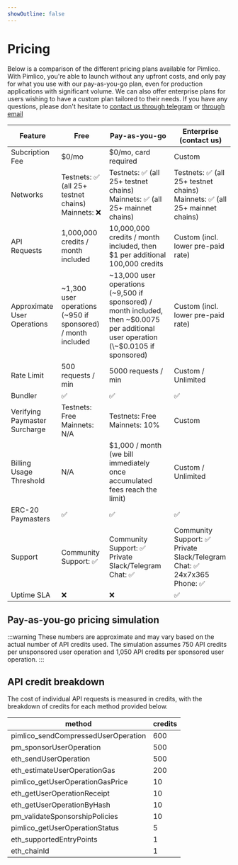 ```yaml
---
showOutline: false
---
```



# Pricing

Below is a comparison of the different pricing plans available for Pimlico. With Pimlico, you're able to launch without any upfront costs, and only pay for what you use with our pay-as-you-go plan, even for production applications with significant volume. We can also offer enterprise plans for users wishing to have a custom plan tailored to their needs. If you have any questions, please don't hesitate to [contact us through telegram](https://t.me/pimlicoHQ) or [through email](mailto:support@pimlico.io)

| Feature                       | Free                               | Pay-as-you-go                                                               | Enterprise (contact us)                                          |
| ----------------------------- | ---------------------------------- | --------------------------------------------------------------------------- | ---------------------------------------------------------------- |
| Subcription Fee               | $0/mo                                | $0/mo, card required                                           | Custom                                                           |
| Networks                      | Testnets: ✅ (all 25+ testnet chains)<br />Mainnets: ❌                      | Testnets: ✅ (all 25+ testnet chains)<br />Mainnets: ✅ (all 25+ mainnet chains)                                                    | Testnets: ✅ (all 25+ testnet chains)<br />Mainnets: ✅ (all 25+ mainnet chains)                                          |
| API Requests                  | 1,000,000 credits / month included | 10,000,000 credits / month included, then $1 per additional 100,000 credits | Custom (incl. lower pre-paid rate)                               |
| Approximate User Operations   | \~1,300 user operations (\~950 if sponsored) / month included | \~13,000 user operations (\~9,500 if sponsored) / month included, then \~$0.0075 per additional user operation (\~$0.0105 if sponsored) | Custom (incl. lower pre-paid rate)                               |
| Rate Limit                    | 500 requests / min                        | 5000 requests / min                                                                | Custom / Unlimited                                                          |
| Bundler                       | ✅                       | ✅                                                     | ✅                                                           |
| Verifying Paymaster Surcharge | Testnets: Free<br />Mainnets: N/A  | Testnets: Free<br />Mainnets: 10%                                    | Custom                                                           |
| Billing Usage Threshold       | N/A                                | $1,000 / month (we bill immediately once accumulated fees reach the limit)  | Custom / Unlimited                                                    |
| ERC-20 Paymasters             | ✅                      | ✅                                                               | ✅                                                    |
| Support                       | Community Support: ✅                  | Community Support: ✅<br />Private Slack/Telegram Chat: ✅                             | Community Support: ✅<br />Private Slack/Telegram Chat: ✅<br />24x7x365 Phone: ✅ |
| Uptime SLA                    | ❌                                | ❌                                                                         | ✅                                                           |

## Pay-as-you-go pricing simulation

:::warning
These numbers are approximate and may vary based on the actual number of API credits used. The simulation assumes 750 API credits per unsponsored user operation and 1,050 API credits per sponsored user operation.
:::

<Slider />

## API credit breakdown

The cost of individual API requests is measured in credits, with the breakdown of credits for each method provided below.

| method                              | credits |
| ----------------------------------- | ------- |
| pimlico_sendCompressedUserOperation | 600     |
| pm_sponsorUserOperation             | 500     |
| eth_sendUserOperation               | 500     |
| eth_estimateUserOperationGas        | 200     |
| pimlico_getUserOperationGasPrice    | 10      |
| eth_getUserOperationReceipt         | 10      |
| eth_getUserOperationByHash          | 10      |
| pm_validateSponsorshipPolicies      | 10      |
| pimlico_getUserOperationStatus      | 5       |
| eth_supportedEntryPoints            | 1       |
| eth_chainId                         | 1       |


